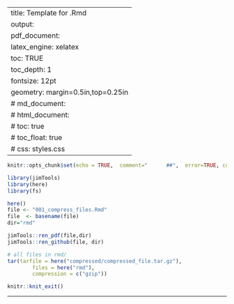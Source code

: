 
---
title: Template for .Rmd
output: 
  pdf_document:
    latex_engine: xelatex
    toc:  TRUE
    toc_depth:  1
fontsize: 12pt
geometry: margin=0.5in,top=0.25in
#  md_document:
#  html_document:
#    toc: true
#  	toc_float: true
#    css: styles.css
---


```r
knitr::opts_chunk$set(echo = TRUE,  comment="      ##",  error=TRUE, collapse=TRUE)
```

```r
library(jimTools)
library(here)
library(fs)
```


```r
here()
file <- "001_compress_files.Rmd"
file  <- basename(file)
dir="rmd"

jimTools::ren_pdf(file,dir)
jimTools::ren_github(file, dir)
```

```r
# all files in rmd/
tar(tarfile = here("compressed/compressed_file.tar.gz"),
		files = here("rmd"),
		compression = c("gzip"))

```

```r
knitr::knit_exit()
```

***






